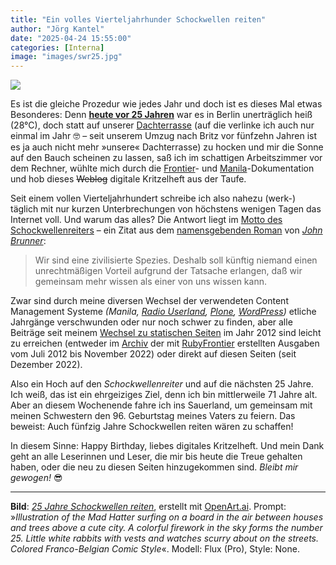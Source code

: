 ```yaml
---
title: "Ein volles Vierteljahrhunder Schockwellen reiten"
author: "Jörg Kantel"
date: "2025-04-24 15:55:00"
categories: [Interna]
image: "images/swr25.jpg"
---
```


[![](images/swr25-b.jpg)](https://www.flickr.com/photos/schockwellenreiter/54470466992/)

Es ist die gleiche Prozedur wie jedes Jahr und doch ist es dieses Mal etwas Besonderes: Denn **[heute vor 25 Jahren](http://www.schockwellenreiter.de/2000/04/24.html)** war es in Berlin unerträglich heiß (28°C), doch statt auf unserer [Dachterrasse](http://www.kantel.de/privat/dg.html) (auf die verlinke ich auch nur einmal im Jahr 🤓 – seit unserem Umzug nach Britz vor fünfzehn Jahren ist es ja auch nicht mehr »unsere« Dachterrasse) zu hocken und mir die Sonne auf den Bauch scheinen zu lassen, saß ich im schattigen Arbeitszimmer vor dem Rechner, wühlte mich durch die [Frontier](http://cognitiones.kantel-chaos-team.de/webworking/frameworks/frontier.html)- und [Manila](http://cognitiones.kantel-chaos-team.de/webworking/cms/manila.html)-Dokumentation und hob dieses ~~Weblog~~ digitale Kritzelheft aus der Taufe.

Seit einem vollen Vierteljahrhundert schreibe ich also nahezu (werk-) täglich mit nur kurzen Unterbrechungen von höchstens wenigen Tagen das Internet voll. Und warum das alles? Die Antwort liegt im [Motto des Schockwellenreiters](http://www.schockwellenreiter.de/2000/04/23.html) – ein Zitat aus dem [namensgebenden Roman](https://de.wikipedia.org/wiki/Der_Schockwellenreiter) von *[John Brunner](https://de.wikipedia.org/wiki/John_Brunner)*:

>Wir sind eine zivilisierte Spezies. Deshalb soll künftig niemand einen unrechtmäßigen Vorteil aufgrund der Tatsache erlangen, daß wir gemeinsam mehr wissen als einer von uns wissen kann.

Zwar sind durch meine diversen Wechsel der verwendeten Content Management Systeme *(Manila, [Radio Userland](http://cognitiones.kantel-chaos-team.de/webworking/cms/radiouserland.html), [Plone](http://cognitiones.kantel-chaos-team.de/webworking/cms/plone.html), [WordPress](http://cognitiones.kantel-chaos-team.de/webworking/cms/wordpress.html))* etliche Jahrgänge verschwunden oder nur noch schwer zu finden, aber alle Beiträge seit meinem [Wechsel zu statischen Seiten](http://blog.schockwellenreiter.de/2012/10/20121010.html) im Jahr 2012 sind leicht zu erreichen (entweder im [Archiv](http://blog.schockwellenreiter.de/archiv2022.html) der mit [RubyFrontier](http://cognitiones.kantel-chaos-team.de/webworking/staticsites/rubyfrontier.html) erstellten Ausgaben vom Juli 2012 bis November 2022) oder direkt auf diesen Seiten (seit Dezember 2022).

Also ein Hoch auf den *Schockwellenreiter* und auf die nächsten 25 Jahre. Ich weiß, das ist ein ehrgeiziges Ziel, denn ich bin mittlerweile 71&nbsp;Jahre alt. Aber an diesem Wochenende fahre ich ins Sauerland, um gemeinsam mit meinen Schwestern den 96.&nbsp;Geburtstag meines Vaters zu feiern. Das beweist: Auch fünfzig Jahre Schockwellen reiten wären zu schaffen!

In diesem Sinne: Happy Birthday, liebes digitales Kritzelheft. Und mein Dank geht an alle Leserinnen und Leser, die mir bis heute die Treue gehalten haben, oder die neu zu diesen Seiten hinzugekommen sind. *Bleibt mir gewogen!*&nbsp;😎

---

**Bild**: *[25 Jahre Schockwellen reiten](https://www.flickr.com/photos/schockwellenreiter/54470466992/)*, erstellt mit [OpenArt.ai](https://openart.ai/home). Prompt: »*Illustration of the Mad Hatter surfing on a board in the air between houses and trees above a cute city. A colorful firework in the sky forms the number 25. Little white rabbits with vests and watches scurry about on the streets. Colored Franco-Belgian Comic Style*«. Modell: Flux (Pro), Style: None.

